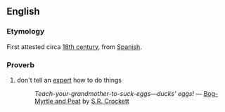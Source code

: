 ==English==
===Etymology===
First attested circa [[w:18th century|18th century]], from [[Spanish]].
===Proverb===
# don't tell an [[expert]] how to do things
#: ''Teach-your-grandmother-to-suck-eggs—ducks' eggs!'' &mdash; [[w:Bog-Myrtle and Peat|Bog-Myrtle and Peat]] by [[w:S.R. Crockett|S.R. Crockett]]